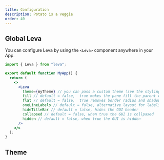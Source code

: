 ```yaml
---
title: Configuration
description: Potato is a veggie
order: 40
---
```


## Global Leva

You can configure Leva by using the `<Leva>` component anywhere in your App:

```jsx
import { Leva } from "leva";

export default function MyApp() {
  return (
    <>
      <Leva
        theme={myTheme} // you can pass a custom theme (see the styling section)
        fill // default = false,  true makes the pane fill the parent dom node it's rendered in
        flat // default = false,  true removes border radius and shadow
        oneLineLabels // default = false, alternative layout for labels, with labels and fields on separate rows
        hideTitleBar // default = false, hides the GUI header
        collapsed // default = false, when true the GUI is collpased
        hidden // default = false, when true the GUI is hidden
      />
    </>
  );
}
```

## Theme
